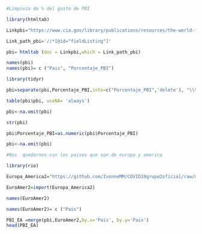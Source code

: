 ```r
#Limpieza de % del gasto de PBI
```

```r
library(htmltab)
```

```r
Linkpbi="https://www.cia.gov/library/publications/resources/the-world-factbook/fields/409.html"

Link_path_pbi='//*[@id="fieldListing"]'
```


```r
pbi= htmltab (doc = Linkpbi,which = Link_path_pbi)
```

```r
names(pbi)
names(pbi)= c ("Pais", "Porcentaje_PBI")
```


```r
library(tidyr)
```

```r
pbi=separate(pbi,Porcentaje_PBI,into=c("Porcentaje_PBI",'delete'), "\\%")[,-3]
```

```r
table(pbi$pbi, useNA= 'always')
```

```r
pbi<-na.omit(pbi)

```

```r
str(pbi)
```

```r
pbi$Porcentaje_PBI=as.numeric(pbi$Porcentaje_PBI)
```

```r
pbi<-na.omit(pbi)
```

```r
#Nos  quedarnos con los paises que son de europa y america 
```


```r
library(rio)
```

```r
Europa_America2="https://github.com/IvonneMM/COVID19grupo2oficial/raw/master/America%20y%20Europa3%20(3)%20(1)%20(1).xls"

EuroAmer2=import(Europa_America2)
```

```r
names(EuroAmer2)
```

```r
names(EuroAmer2)= c ("Pais")
```

```r
PBI_EA =merge(pbi,EuroAmer2,by.x='Pais', by.y='Pais') 
head(PBI_EA)
```

